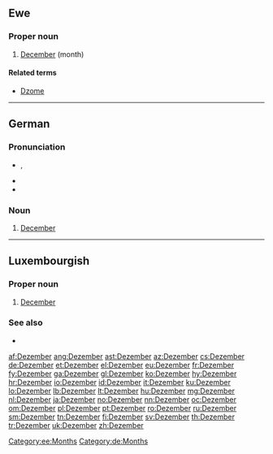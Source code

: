 ==Ewe==

===Proper noun===
{{head|ee|proper noun}}

# [[December]] (month)

====Related terms====
* [[Dzome]]

[[Category:ee:Months]]

----

==German==

===Pronunciation===
* {{IPA|lang=de|[deˈtsɛmbɐ]}}, {{X-SAMPA|[de"tsEmb6]}}
* {{hyphenation|De-zem-ber}}
* {{audio|De-Dezember.ogg|audio}}

===Noun===
{{head|de|noun}}

# [[December]]

[[Category:de:Months]]

----

==Luxembourgish==

===Proper noun===
{{head|lb|proper noun|g=m}}

# [[December]] 

===See also===
* {{list|lb|Gregorian calendar months}}

[[af:Dezember]]
[[ang:Dezember]]
[[ast:Dezember]]
[[az:Dezember]]
[[cs:Dezember]]
[[de:Dezember]]
[[et:Dezember]]
[[el:Dezember]]
[[eu:Dezember]]
[[fr:Dezember]]
[[fy:Dezember]]
[[ga:Dezember]]
[[gl:Dezember]]
[[ko:Dezember]]
[[hy:Dezember]]
[[hr:Dezember]]
[[io:Dezember]]
[[id:Dezember]]
[[it:Dezember]]
[[ku:Dezember]]
[[lo:Dezember]]
[[lb:Dezember]]
[[lt:Dezember]]
[[hu:Dezember]]
[[mg:Dezember]]
[[nl:Dezember]]
[[ja:Dezember]]
[[no:Dezember]]
[[nn:Dezember]]
[[oc:Dezember]]
[[om:Dezember]]
[[pl:Dezember]]
[[pt:Dezember]]
[[ro:Dezember]]
[[ru:Dezember]]
[[sm:Dezember]]
[[tn:Dezember]]
[[fi:Dezember]]
[[sv:Dezember]]
[[th:Dezember]]
[[tr:Dezember]]
[[uk:Dezember]]
[[zh:Dezember]]